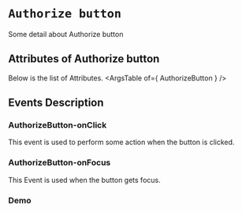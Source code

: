 <!-- Custom-MDX-Documentation.mdx -->

# `Authorize button`

 
Some detail about Authorize button


## Attributes of Authorize button
Below is the list of Attributes.
<ArgsTable of={ AuthorizeButton } /> 

## Events Description

### AuthorizeButton-onClick

This event is used to perform some action when the button is clicked.

### AuthorizeButton-onFocus

This Event is used when the button gets focus.
### Demo

<Canvas>
<Story id="authorizebutton--primary" />
</Canvas>

 